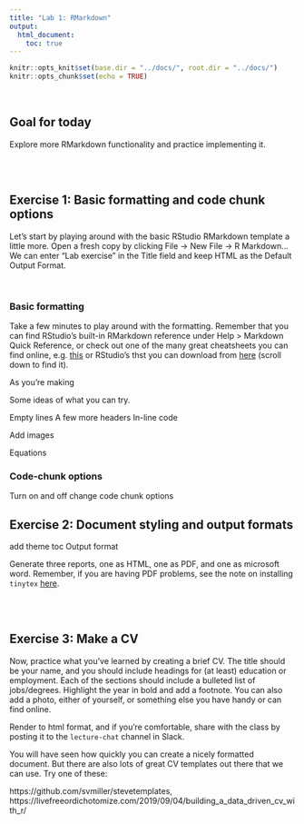 ```yaml
---
title: "Lab 1: RMarkdown"
output: 
  html_document:
    toc: true
---
```

  
```r
knitr::opts_knit$set(base.dir = "../docs/", root.dir = "../docs/")
knitr::opts_chunk$set(echo = TRUE)
```
<br>

## Goal for today

Explore more RMarkdown functionality and practice implementing it.

<br>
<br>

## Exercise 1: Basic formatting and code chunk options

Let's start by playing around with the basic RStudio RMarkdown template a little more. Open a fresh copy by clicking File -> New File -> R Markdown... We can enter "Lab exercise" in the Title field and keep HTML as the Default Output Format.

<br>

### Basic formatting

Take a few minutes to play around with the formatting. Remember that you can find 
RStudio's built-in RMarkdown reference under Help > Markdown Quick Reference, or check out one of the many great cheatsheets you can find online, e.g. [this](https://github.com/adam-p/markdown-here/wiki/Markdown-Here-Cheatsheet) or RStudio's thst you can download from [here](https://rstudio.com/resources/cheatsheets/) (scroll down to find it).

As you're making 

Some ideas of what you can try.



Empty lines
A few more headers
In-line code

Add images

Equations



### Code-chunk options




Turn on and off change code chunk options



## Exercise 2: Document styling and output formats

add theme
toc
Output format


Generate three reports, one as HTML, one as PDF, and one as microsoft word. Remember, if you are having PDF problems, see the note on installing `tinytex` [here](https://rmd4sci.njtierney.com/installation.html#a-note-on-pdf).


<br>
<br>

## Exercise 3: Make a CV

Now, practice what you’ve learned by creating a brief CV. The title should be your name, and you should include headings for (at least) education or employment. Each of the sections should include a bulleted list of jobs/degrees. Highlight the year in bold and add a footnote. You can also add a photo, either of yourself, or something else you have handy or can find online.

Render to html format, and if you're comfortable, share with the class by posting it to the `lecture-chat` channel in Slack.

You will have seen how quickly you can create a nicely formatted document. But there are also lots of great CV templates out there that we can use. Try one of these:

https://github.com/svmiller/stevetemplates, https://livefreeordichotomize.com/2019/09/04/building_a_data_driven_cv_with_r/

